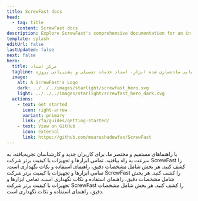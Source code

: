 ```yaml
---
title: ScrewFast docs
head:
  - tag: title
    content: ScrewFast docs
description: Explore ScrewFast's comprehensive documentation for an in-depth look at our premium tools and construction services.
template: splash
editUrl: false
lastUpdated: false
next: false
hero:
  title: مرکز اسناد
  tagline: مرکز مرکزی شما برای راهنمایی ساده‌سازی شده ابزار، اسناد خدمات تفصیلی و پشتیبانی پروژه.
  image:
    alt: A ScrewFast's Logo
    dark: ../../../images/starlight/screwfast_hero.svg
    light: ../../../images/starlight/screwfast_hero_dark.svg
  actions:
    - text: Get started
      icon: right-arrow
      variant: primary
      link: /fa/guides/getting-started/
    - text: View on GitHub
      icon: external
      link: https://github.com/mearashadowfax/ScrewFast
---
```



<CardGrid stagger>
  <Card title="راهنمای شروع سریع" icon="document">
    با راهنماهای مستقیم و مختصر ما، برای کاربران جدید و کارشناسان تجربه‌یافته،
    به سرعت به راه بیافتید.
  </Card>
  <Card title="ابزارها و تجهیزات" icon="seti:eslint">
    تمامی ابزارها و تجهیزات با کیفیت برتر شرکت ScrewFast را کشف کنید. هر بخش
    شامل مشخصات دقیق، راهنمای استفاده و نکات نگهداری است.
  </Card>
  <Card title="خدمات ساخت و ساز" icon="seti:puppet">
    تمامی ابزارها و تجهیزات با کیفیت برتر شرکت ScrewFast را کشف کنید. هر بخش
    شامل مشخصات دقیق، راهنمای استفاده و نکات نگهداری است.
  </Card>
  <Card title="مباحث پیشرفته" icon="seti:terraform">
    تمامی ابزارها و تجهیزات با کیفیت برتر شرکت ScrewFast را کشف کنید. هر بخش
    شامل مشخصات دقیق، راهنمای استفاده و نکات نگهداری است.
  </Card>
</CardGrid>
